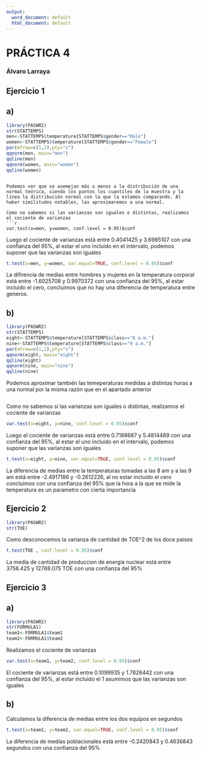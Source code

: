 ---
output:
  word_document: default
  html_document: default
---
# PRÁCTICA 4

### Álvaro Larraya

## Ejercicio 1

## a)
```{r}
library(PASWR2)
str(STATTEMPS)
men<-STATTEMPS$temperature[STATTEMPS$gender=="Male"]
women<-STATTEMPS$temperature[STATTEMPS$gender=="Female"]
par(mfrow=c(1,2),pty="s")
qqnorm(men, main="men")
qqline(men)
qqnorm(women, main="women")
qqline(women)
```
```

Podemos ver que se asemejan más o menos a la distribución de una normal teórica, siendo los puntos los cuantiles de la muestra y la línea la distribución normal con la que la estamos comparando. Al haber similitudes notables, las aproximaremos a una normal.

Como no sabemos si las varianzas son iguales o distintas, realizamos el cociente de varianzas
```{r}
var.test(x=men, y=women, conf.level = 0.95)$conf
```

Luego el cociente de varianzas está entre 0.4041425 y 3.6985107 con una confianza del 95%, al estar el uno incluido en el intervalo, podemos suponer que las varianzas son iguales

```{r}
t.test(x=men, y=women, var.equal=TRUE, conf.level = 0.95)$conf
```

La difirencia de medias entre hombres y mujeres en la temperatura corporal está entre -1.6025708 y 0.9970372 con una confianza del 95%, al estar incluido el cero, concluimos que no hay una diferencia de temperatura entre generos.

## b)

```{r}
library(PASWR2)
str(STATTEMPS)
eight<-STATTEMPS$temperature[STATTEMPS$class=="8 a.m."]
nine<-STATTEMPS$temperature[STATTEMPS$class=="9 a.m."]
par(mfrow=c(1,2),pty="s")
qqnorm(eight, main="eight")
qqline(eight)
qqnorm(nine, main="nine")
qqline(nine)

```

Podemos aproximar también las temeperaturas medidas a distintas horas a una normal por la misma razón que en el apartado anterior

```{r}

```

Como no sabemos si las varianzas son iguales o distintas, realizamos el cociente de varianzas

```{r}
var.test(x=eight, y=nine, conf.level = 0.95)$conf
```

Luego el cociente de varianzas está entre 0.7188687 y 5.4814489 con una confianza del 95%, al estar el uno incluido en el intervalo, podemos suponer que las varianzas son iguales

```{r}
t.test(x=eight, y=nine, var.equal=TRUE, conf.level = 0.95)$conf
```

La diferencia de medias entre la temperaturas tomadas a las 8 am y a las 9 am está entre -2.4917186 y -0.2612226, al no estar incluido el cero concluimos con una confianza del 95% que la hora a la que se mide la temperatura es un parametro con cierta importancia

## Ejercicio 2

```{r}
library(PASWR2)
str(TOE)
```
Como desconocemos la varianza de cantidad de TOE^2 de los doce países

```{r}
t.test(TOE , conf.level = 0.95)$conf
```

La media  de cantidad de produccion de energía nuclear está entre 3756.425 y 12788.075 TOE con una confianza del 95%

## Ejercicio 3

## a)

```{r}
library(PASWR2)
str(FORMULA1)
team1<-FORMULA1$team1
team2<-FORMULA1$team2
```

Realizamos el cociente de varianzas

```{r}
var.test(x=team1, y=team2, conf.level = 0.95)$conf
```

El cociente de varianzas está entre 0.1099935 y 1.7828442 con una confianza del 95%, al estar incluido el 1 asumimos que las varianzas son iguales

## b)

Calculamos la diferencia de medias entre los dos equipos en segundos

```{r}
t.test(x=team1, y=team2, var.equal=TRUE, conf.level = 0.95)$conf
```

La diferencia de medias poblacionales está entre -0.2420843 y 0.4636843 segundos con una confianza del 95%